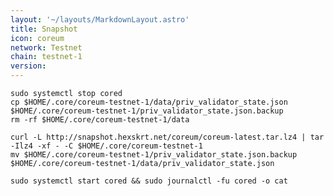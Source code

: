 ```yaml
---
layout: '~/layouts/MarkdownLayout.astro'
title: Snapshot
icon: coreum
network: Testnet
chain: testnet-1
version: 
---
```

```
sudo systemctl stop cored
cp $HOME/.core/coreum-testnet-1/data/priv_validator_state.json $HOME/.core/coreum-testnet-1/priv_validator_state.json.backup
rm -rf $HOME/.core/coreum-testnet-1/data

curl -L http://snapshot.hexskrt.net/coreum/coreum-latest.tar.lz4 | tar -Ilz4 -xf - -C $HOME/.core/coreum-testnet-1
mv $HOME/.core/coreum-testnet-1/priv_validator_state.json.backup $HOME/.core/coreum-testnet-1/data/priv_validator_state.json

sudo systemctl start cored && sudo journalctl -fu cored -o cat
```